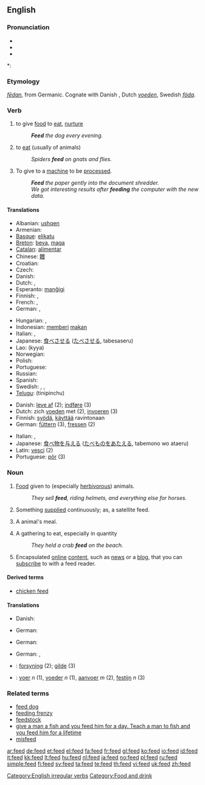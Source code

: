 {{wikipedia|dab=feed}}
==English==

===Pronunciation===
* {{SAMPA|/'fid/}}
* {{IPA|/'fid/}}
* {{audio|en-us-feed.ogg|Audio (US)}}

*: {{rhymes|iːd}}

===Etymology===
{{etyl|ang}} ''[[fedan|fēdan]]'', from Germanic.  Cognate with Danish {{term|føde}}, Dutch ''[[voeden]]'', Swedish ''[[föda]]''.

===Verb===
{{en-verb|feeds|feeding|fed}}

# {{transitive}} to give [[food]] to [[eat]], [[nurture]]
#: '''''Feed''' the dog every evening.''
# {{intransitive}} to [[eat]] (usually of animals)
#: ''Spiders '''feed''' on gnats and flies.''
# {{transitive}} To give to a [[machine]] to be [[process]]ed.
#: '''''Feed''' the paper gently into the document shredder.''
#: ''We got interesting results after '''feeding''' the computer with the new data.''

====Translations====
{{trans-top|to give food to eat}}
* Albanian: [[ushqen]]
* Armenian: {{t|hy|կերակրել|sc=Armn|tr=kerakrel}}
* [[Basque]]: [[elikatu]]
* [[Breton]]: [[beva]], [[maga]]
* [[Catalan]]: [[alimentar]]
* Chinese: [[餵]]
* Croatian: {{t-|hr|hraniti}}
* Czech: {{t-|cs|krmit}}
* Danish: {{t-|da|fodre}}
* Dutch: {{t+|nl|voeden}}, {{t+|nl|voeren}}
* Esperanto: [[manĝigi]]
* Finnish: {{t+|fi|syöttää}}, {{t+|fi|ruokkia}}
* French: {{t+|fr|nourrir}}, {{t+|fr|alimenter}}
* German: {{t+|de|füttern}}, {{t-|de|nähren}}
{{trans-mid}}
* Hungarian: {{t+|hu|etet}}, {{t+|hu|táplál}}
* Indonesian: [[beri|memberi]] [[makan]]
* Italian: {{t+|it|nutrire}}, {{t+|it|alimentare}}
* Japanese: [[食べさせる]] ([[たべさせる]], tabesaseru)
* Lao: {{Laoo|[[ເກືອ]]}} (kyya)
* Norwegian: {{t+|no|mate}}
* Polish: {{t+|pl|karmić}}
* Portuguese: {{t+|pt|alimentar}}
* Russian: {{t+|ru|кормить|sc=Cyrl}}
* Spanish: {{t+|es|alimentar}}
* Swedish: {{t+|sv|mata}}, {{t+|sv|nära}}, {{t+|sv|föda}}
* [[Telugu]]: {{t|te|తినిపించు|sc=Telu}} (tinipinchu)
{{trans-bottom}}

{{trans-top|to eat}}
* Danish: [[leve af]] (2); [[indføre]] (3)
* Dutch: zich [[voeden]] met (2), [[invoeren]] (3)
* Finnish: [[syödä]], [[käyttää]] ravintonaan
* German: [[füttern]] (3), [[fressen]] (2)
{{trans-mid}}
* Italian: {{t+|it|nutrirsi}}, {{t-|it|cibarsi}}
* Japanese: [[食べ物]]を[[与える]] ([[たべもの]]を[[あたえる]], tabemono wo ataeru)
* Latin: [[vesci]] (2)
* Portuguese: [[pôr]] (3)
{{trans-bottom}}

===Noun===
{{en-noun|s|-}}

# {{uncountable}} [[food|Food]] given to (especially [[herbivor]]ous) animals.
#: ''They sell '''feed''', riding helmets, and everything else for horses.''
# Something [[supply|supplied]] continuously; as, a satellite feed.
# {{countable}} A animal's meal.
# {{countable}} A gathering to eat, especially in quantity
#: ''They held a crab '''feed''' on the beach.''
# {{internet}} Encapsulated [[online]] [[content]], such as [[news]] or a [[blog]], that you can [[subscribe]] to with a feed reader.

====Derived terms====
* [[chicken feed]]

====Translations====
{{trans-top|food given to (especially herbivorous) animals}}
* Danish: {{t+|da|foder|n}}
{{trans-mid}}
* German: {{t+|de|Futter|n}}
{{trans-bottom}}

{{trans-top|something supplied continuously; as, a satellite feed}}
* German: {{t+|de|Einspeisung|f}}
{{trans-mid}}
{{trans-bottom}}

{{trans-top|a gathering to eat, especially in quantity}}
* German: {{t+|de|Futtern|n}}, {{t+|de|Fütterung|f}}
{{trans-mid}}
{{trans-bottom}}

{{trans-top|encapsulated online content that you can subscribe to with a feed reader}}
{{trans-mid}}
{{trans-bottom}}

{{checktrans-top}}
* {{ttbc|Danish}}: [[forsyning]] (2); [[gilde]] (3)
* {{ttbc|Dutch}}: [[voer]] ''n'' (1), [[voeder]] ''n'' (1), [[aanvoer]] ''m'' (2), [[festijn]] ''n'' (3)
{{checktrans-bottom}}

===Related terms===
* [[feed dog]]
* [[feeding frenzy]]
* [[feedstock]]
* [[give a man a fish and you feed him for a day. Teach a man to fish and you feed him for a lifetime]]
* [[misfeed]]

[[Category:English irregular verbs]]
[[Category:Food and drink]]

[[ar:feed]]
[[de:feed]]
[[et:feed]]
[[el:feed]]
[[fa:feed]]
[[fr:feed]]
[[gl:feed]]
[[ko:feed]]
[[io:feed]]
[[id:feed]]
[[it:feed]]
[[kk:feed]]
[[lt:feed]]
[[hu:feed]]
[[nl:feed]]
[[ja:feed]]
[[no:feed]]
[[pl:feed]]
[[ru:feed]]
[[simple:feed]]
[[fi:feed]]
[[sv:feed]]
[[ta:feed]]
[[te:feed]]
[[th:feed]]
[[vi:feed]]
[[uk:feed]]
[[zh:feed]]